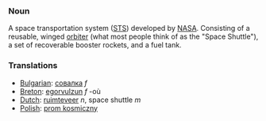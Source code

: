 ===Noun===

A space transportation system ([[STS]]) developed by [[NASA]].  Consisting of a reusable, winged [[orbiter]] (what most people think of as the "Space Shuttle"), a set of recoverable booster rockets, and a fuel tank.

===Translations===

*[[Bulgarian]]: [[совалка]] ''f''
*[[Breton]]: [[egorvulzun]] ''f'' -où
*[[Dutch]]: [[ruimteveer]] ''n'', space shuttle ''m''
*[[Polish]]: [[prom kosmiczny]]